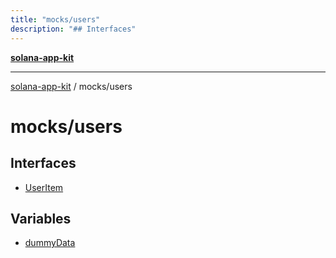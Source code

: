```yaml
---
title: "mocks/users"
description: "## Interfaces"
---
```


[**solana-app-kit**](../../README.mdx)

***

[solana-app-kit](../../README.mdx) / mocks/users

# mocks/users

## Interfaces

- [UserItem](interfaces/UserItem.mdx)

## Variables

- [dummyData](variables/dummyData.mdx)
